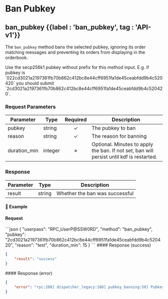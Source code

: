 
# Ban Pubkey

## ban\_pubkey {{label : 'ban_pubkey', tag : 'API-v1'}}

The `ban_pubkey` method bans the selected pubkey, ignoring its order matching messages and preventing its orders from displaying in the orderbook.

<Note>
  Use the secp256k1 pubkey without prefix for this method input. E.g. if pubkey is `022cd3021a2197361fb70b862c412bc8e44cff6951fa1de45ceabfdd9b4c520420` you should submit `2cd3021a2197361fb70b862c412bc8e44cff6951fa1de45ceabfdd9b4c520420`.
</Note>

### Request Parameters

| Parameter     | Type    | Required | Description                                                                              |
| ------------- | ------- | :------: | ---------------------------------------------------------------------------------------- |
| pubkey        | string  |     ✓    | The pubkey to ban                                                                        |
| reason        | string  |     ✓    | The reason for banning                                                                   |
| duration\_min | integer |     ✗    | Optional. Minutes to apply the ban. If not set, ban will persist until kdf is restarted. |

### Response

| Parameter | Type   | Description                    |
| --------- | ------ | ------------------------------ |
| result    | string | Whether the ban was successful |

#### 📌 Example

#### Request

<CodeGroup title="ban_pubkey" tag="POST" label="ban_pubkey" mm2MethodDecorate="true">
  ```json
  {
    "userpass": "RPC_UserP@SSW0RD",
    "method": "ban_pubkey",
    "pubkey": "2cd3021a2197361fb70b862c412bc8e44cff6951fa1de45ceabfdd9b4c520420",
    "reason": "test",
    "duration_min": 15
  }
  ```
</CodeGroup>

<CollapsibleSection expandedText="Hide Response" collapsedText="Show Response">
  #### Response (success)

  ```json
  {
      "result": "success"
  }
  ```
</CollapsibleSection>

<CollapsibleSection expandedText="Hide Error Response" collapsedText="Show Error Response">
  #### Response (error)

  ```json
  {
      "error": "rpc:208] dispatcher_legacy:160] pubkey_banning:58] Pubkey is banned already"
  }
  ```
</CollapsibleSection>
